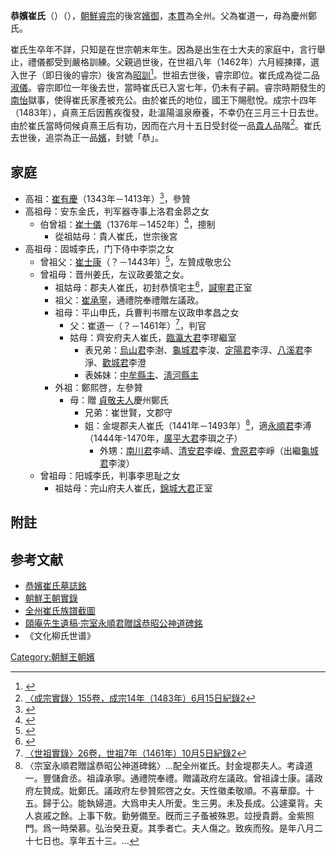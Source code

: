 '''恭嬪崔氏'''（{{lang-ko|'''공빈최씨'''}}）（{{bd|1440年代？||？|}}），[[朝鮮睿宗|朝鮮睿宗]]的後宮[[嬪御|嬪御]]，[[本貫|本貫]]為全州。父為崔道一，母為慶州鄭氏。

崔氏生卒年不詳，只知是在世宗朝末年生。因為是出生在士大夫的家庭中，言行舉止，禮儀都受到嚴格訓練。父親過世後，在世祖八年（1462年）六月經揀擇，選入世子（即日後的睿宗）後宮為[[昭訓|昭訓]]<ref>{{Cite web |url=http://sillok.history.go.kr/inspection/insp_king.jsp?id=wga_10806011_001&tabid=w |title=〈世祖實錄〉28卷，世祖8年（1462年）6月11日紀錄1 |access-date=2014-05-17 |archive-date=2014-05-17 |archive-url=https://web.archive.org/web/20140517125027/http://sillok.history.go.kr/inspection/insp_king.jsp?id=wga_10806011_001&tabid=w |dead-url=no }}</ref>。世祖去世後，睿宗即位。崔氏成為從二品[[淑儀|淑儀]]。睿宗即位一年後去世，當時崔氏已入宮七年，仍未有子嗣。睿宗時期發生的[[南怡|南怡]]獄事，使得崔氏家產被充公。由於崔氏的地位，國王下賜慰悅。成宗十四年（1483年），貞熹王后因舊疾復發，赴溫陽溫泉療養，不幸仍在三月三十日去世。由於崔氏當時伺候貞熹王后有功，因而在六月十五日受封從一品[[貴人|貴人]]品階<ref>[http://sillok.history.go.kr/inspection/insp_king.jsp?id=wia_11406015_002&tabid=w 〈成宗實錄〉155卷，成宗14年（1483年）6月15日紀錄2]</ref>。崔氏去世後，追崇為正一品[[嬪|嬪]]，封號「恭」。

==家庭==
*高祖：[[崔有慶|崔有慶]]（1343年－1413年）<ref>{{Cite web |url=http://sillok.history.go.kr/inspection/insp_king.jsp?id=wca_11306024_001&tabid=w |title=〈太宗實錄〉25卷,13年（1413年）6月24日1번째기사 |access-date=2014-05-18 |archive-date=2014-05-18 |archive-url=https://web.archive.org/web/20140518174253/http://sillok.history.go.kr/inspection/insp_king.jsp?id=wca_11306024_001&tabid=w |dead-url=no }}</ref>，參贊
*高祖母：安东金氏，判军器寺事上洛君金昴之女
**伯曾祖：[[崔士儀|崔士儀]]（1376年－1452年）<ref>{{Cite web |url=http://sillok.history.go.kr/inspection/insp_king.jsp?id=wfa_10009006_002&tabid=w |title=〈端宗實錄〉3卷,卽位年（1452年）9月6日2번째기사 |access-date=2014-05-18 |archive-date=2014-05-18 |archive-url=https://web.archive.org/web/20140518173024/http://sillok.history.go.kr/inspection/insp_king.jsp?id=wfa_10009006_002&tabid=w |dead-url=no }}</ref>，摠制
***從祖姑母：貴人崔氏，世宗後宮
*高祖母：固城李氏，门下侍中李崇之女
**曾祖父：[[崔士康|崔士康]]（？－1443年）<ref>{{Cite web |url=http://sillok.history.go.kr/inspection/insp_king.jsp?id=wda_12504003_002&tabid=w |title=〈世宗實錄〉100卷,25年（1443年）4月3日2번째기사 |access-date=2014-05-18 |archive-date=2014-05-18 |archive-url=https://web.archive.org/web/20140518175001/http://sillok.history.go.kr/inspection/insp_king.jsp?id=wda_12504003_002&tabid=w |dead-url=no }}</ref>，左贊成敬忠公
**曾祖母：晋州姜氏，左议政姜筮之女。
***祖姑母：郡夫人崔氏，初封恭慎宅主<ref>{{Cite web |url=http://sillok.history.go.kr/inspection/insp_king.jsp?id=wca_11709012_002&tabid=w |title=〈太宗實錄〉34卷，17年（1417）9月12日紀錄2 |access-date=2014-05-17 |archive-date=2015-02-12 |archive-url=https://web.archive.org/web/20150212231605/http://sillok.history.go.kr/inspection/insp_king.jsp?id=wca_11709012_002&tabid=w |dead-url=no }}</ref>，[[諴寧君|諴寧君]]正室
***祖父：[[崔承寧|崔承寧]]，通禮院奉禮贈左議政。
***祖母：平山申氏，兵曹判书赠左议政申孝昌之女
****父：崔道一（？－1461年）<ref>[http://sillok.history.go.kr/inspection/insp_king.jsp?id=wga_10710005_002&tabid=w 〈世祖實錄〉26卷，世祖7年（1461年）10月5日紀錄2]</ref>，判官
****姑母：齊安府夫人崔氏，[[臨瀛大君|臨瀛大君]]李璆繼室
*****表兄弟：[[烏山君|烏山君]]李澍、[[龜城君|龜城君]]李浚、[[定陽君|定陽君]]李淳、[[八溪君|八溪君]]李淨、[[歡城君|歡城君]]李澄
*****表姊妹：[[中牟縣主|中牟縣主]]、[[淸河縣主|淸河縣主]]
***外祖：鄭熙啓，左參贊
****母：贈 [[貞敬夫人|貞敬夫人]]慶州鄭氏
*****兄弟：崔世賢，文郡守
*****姐：金堤郡夫人崔氏（1441年－1493年）<ref>〈宗室永順君贈諡恭昭公神道碑銘〉…配全州崔氏。封金堤郡夫人。考諱道一。豐儲倉丞。祖諱承寧。通禮院奉禮。贈議政府左議政。曾祖諱士康。議政府左贊成。妣鄭氏。議政府左參贊熙啓之女。天性徽柔敬順。不喜華靡。十五。歸于公。能執婦道。大爲申夫人所愛。生三男。未及長成。公遽棄背。夫人哀戚之餘。上事下敎。勤勞備至。旣而三子蚤被殊恩。竝授貴爵。金紫照門。爲一時榮慕。弘治癸丑夏。其季者亡。夫人傷之。致疾而歿。是年八月二十七日也。享年五十三。…</ref>，適[[永順君|永順君]]李溥（1444年-1470年，[[廣平大君|廣平大君]]李璵之子）
******外甥：[[南川君|南川君]]李崝、[[清安君|清安君]]李嶸、[[會原君|會原君]]李崢（出繼[[龜城君|龜城君]]李浚）
**曾祖母：阳城李氏，判事李思耻之女
***祖姑母：完山府夫人崔氏，[[錦城大君|錦城大君]]正室
==附註==
{{reflist}}

==参考文献==
*[https://web.archive.org/web/20160305195847/http://blog.daum.net/yacho2011/1122%EF%BC%8C 恭嬪崔氏墓誌銘]
*[http://sillok.history.go.kr/main/main.jsp 朝鮮王朝實錄] {{Wayback|url=http://sillok.history.go.kr/main/main.jsp |date=20150905161523 }}
*[http://www.imagebam.com/image/64cf70298594435 全州崔氏族譜截圖]
*[http://db.itkc.or.kr/itkcdb/text/nodeViewIframe.jsp?bizName=MM&seojiId=kc_mm_a162&gunchaId=av004&muncheId=01&finId=001 頤庵先生遺稿·宗室永順君贈諡恭昭公神道碑銘]{{dead link|date=2018年3月 |bot=InternetArchiveBot |fix-attempted=yes }}
*《文化柳氏世谱》
[[Category:朝鮮王朝嬪|Category:朝鮮王朝嬪]]